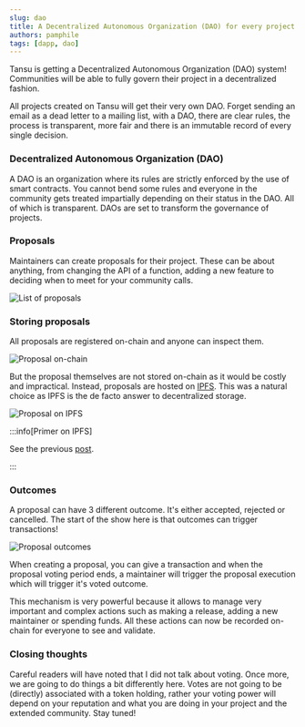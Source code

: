 ```yaml
---
slug: dao
title: A Decentralized Autonomous Organization (DAO) for every project
authors: pamphile
tags: [dapp, dao]
---
```


Tansu is getting a Decentralized Autonomous Organization (DAO) system! Communities will be able to fully govern their project in a decentralized fashion.

All projects created on Tansu will get their very own DAO. Forget sending an email as a dead letter to a mailing list, with a DAO, there are clear rules, the process is transparent, more fair and there is an immutable record of every single decision.

<!-- truncate -->

### Decentralized Autonomous Organization (DAO)

A DAO is an organization where its rules are strictly enforced by the use of smart contracts. You cannot bend some rules and everyone in the community gets treated impartially depending on their status in the DAO. All of which is transparent. DAOs are set to transform the governance of projects.

### Proposals

Maintainers can create proposals for their project. These can be about anything, from changing the API of a function, adding a new feature to deciding when to meet for your community calls.

![List of proposals](/assets/blog/dao_1_proposals.png)

### Storing proposals

All proposals are registered on-chain and anyone can inspect them.

![Proposal on-chain](/assets/blog/dao_1_chain.png)

But the proposal themselves are not stored on-chain as it would be costly and impractical. Instead, proposals are hosted on [IPFS](https://ipfs.tech). This was a natural choice as IPFS is the de facto answer to decentralized storage.

![Proposal on IPFS](/assets/blog/dao_1_ipfs.png)

:::info[Primer on IPFS]

See the previous [post](2024-10-20-ipfs.mdx).

:::

### Outcomes

A proposal can have 3 different outcome. It's either accepted, rejected or cancelled. The start of the show here is that outcomes can trigger transactions!

![Proposal outcomes](/assets/blog/dao_1_outcomes.png)

When creating a proposal, you can give a transaction and when the proposal voting period ends, a maintainer will trigger the proposal execution which will trigger it's voted outcome.

This mechanism is very powerful because it allows to manage very important and complex actions such as making a release, adding a new maintainer or spending funds. All these actions can now be recorded on-chain for everyone to see and validate.

### Closing thoughts

Careful readers will have noted that I did not talk about voting. Once more, we are going to do things a bit differently here. Votes are not going to be (directly) associated with a token holding, rather your voting power will depend on your reputation and what you are doing in your project and the extended community. Stay tuned!
